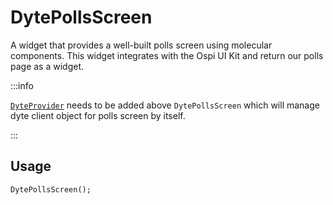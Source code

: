 # DytePollsScreen

A widget that provides a well-built polls screen using molecular components. This widget integrates with the Ospi UI Kit and return our polls page as a widget.

:::info

[`DyteProvider`](./dyte-provider.mdx) needs to be added above `DytePollsScreen` which will manage dyte client object for polls screen by itself.

:::

## Usage

```dart
DytePollsScreen();
```
